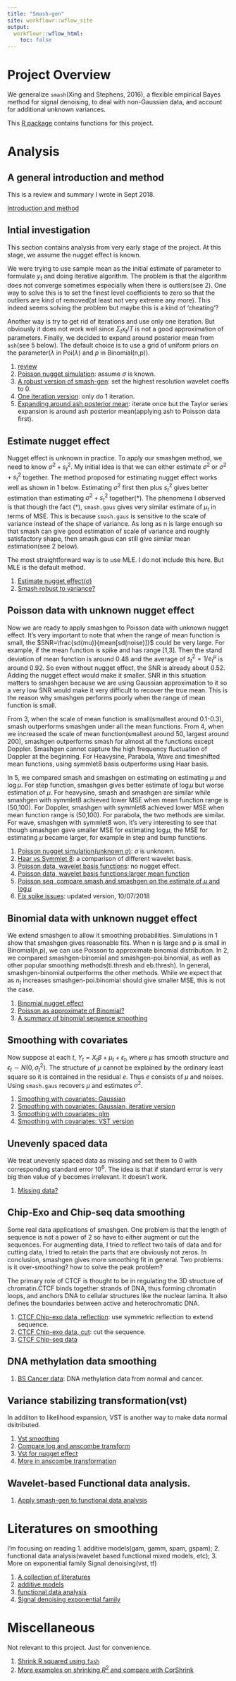 ```yaml
---
title: "Smash-gen"
site: workflowr::wflow_site
output:
  workflowr::wflow_html:
    toc: false
---
```


# Project Overview

We generalize `smash`(Xing and Stephens, 2016), a flexible empirical Bayes method for signal denoising, to deal with non-Gaussian data, and account for additional unknown variances.

This [R package](https://github.com/DongyueXie/smashrgen) contains functions for this project.

# Analysis

## A general introduction and method

This is a review and summary I wrote in Sept 2018.

[Introduction and method](smoothing.html)

## Intial investigation

This section contains analysis from very early stage of the project. At this stage, we assume the nugget effect is known. 

We were trying to use sample mean as the initial estimate of parameter to formulate $y_t$ and doing iterative algorithm. The problem is that the algorithm does not converge sometimes especially when there is outliers(see 2). One way to solve this is to set the finest level coefficients to zero so that the outliers are kind of removed(at least not very extreme any more). This indeed seems solving the problem but maybe this is a kind of 'cheating'? 

Another way is try to get rid of iterations and use only one iteration. But obviously it does not work well since $\Sigma_tx_t/T$ is not a good approximation of parameters. Finally, we decided to expand around posterior mean from `ash`(see 5 below). The default choice is to use a grid of uniform priors on the parameter($\lambda$ in Poi($\lambda$) and $p$ in Binomial(n,p)). 

1. [review](poireview.html)
2. [Poisson nugget simulation](nugget2.html): assume $\sigma$ is known.
3. [A robust version of smash-gen](robustalgo.html): set the highest resolution wavelet coeffs to 0.
4. [One iteration version](iter1.html): only do 1 iteration.
5. [Expanding around ash posterior mean](ashpmean.html): iterate once but the Taylor series expansion is around ash posterior mean(applying ash to Poisson data first).

## Estimate nugget effect

Nugget effect is unknown in practice. To apply our smashgen method, we need to know $\sigma^2+s_t^2$. My initial idea is that we can either estimate $\sigma^2$ or $\sigma^2+s_t^2$ together. The method proposed for estimating nugget effect works well as shown in 1 below. Estimating $\sigma^2$ first then plus $s_t^2$ gives better estimation than estimating $\sigma^2+s_t^2$ together($*$). The phenomena I observed is that though the fact $(*)$, `smash.gaus` gives very similar estimate of $\mu_t$ in terms of MSE. This is because `smash.gaus` is sensitive to the scale of variance instead of the shape of variance. As long as n is large enough so that smash can give good estimation of scale of variance and roughly satisfactory shape, then smash.gaus can still give similar mean estimation(see 2 below).

The most straightforward way is to use MLE. I do not include this here. But MLE is the default method.

1. [Estimate nugget effect($\sigma$)](sigma2.html)
2. [Smash robust to variance?](smashrobust.html)


## Poisson data with unknown nugget effect


Now we are ready to apply smashgen to Poisson data with unknown nugget effect. It's very important to note that when the range of mean function is small, the $SNR=\frac{sd(mu)}{mean[sd(noise)]}$ could be very large. For example, if the mean function is spike and has range [1,3]. Then the stand deviation of mean function is around 0.48 and the average of $s_t^2=1/e^\mu_t$ is around 0.92. So even without nugget effect, the SNR is already about 0.52. Adding the nugget effect would make it smaller. SNR in this situation matters to smashgen because we are using Gaussian approximation to it so a very low SNR would make it very difficult to recover the true mean. This is the reason why smashgen performs poorly when the range of mean function is small.

From 3, when the scale of mean function is small(smallest around 0.1-0.3),  smash outperforms smashgen under all the mean functions. From 4, when we increased the scale of mean function(smallest around 50, largest around 200), smashgen outperforms smash for almost all the functions except Doppler. Smashgen cannot capture the high frequency fluctuation of Doppler at the beginning. For Heavysine, Parabola, Wave and timeshifted mean functions, using symmlet8 basis outperforms using Haar basis.

In 5, we compared smash and smashgen on estimating on estimating $\mu$ and $\log\mu$. For step function, smashgen gives better estimate of $\log\mu$ but worse estimation of $\mu$. For heavysine, smash and smashgen are similar while smashgen with symmlet8 achieved lower MSE when mean function range is (50,100). For Doppler, smashgen with symmlet8 achieved lower MSE when mean function range is (50,100). For parabola, the two methods are similar. For wave, smashgen with symmlet8 won. It's very interesting to see that though smashgen gave smaller MSE for estimating $\log\mu$, the MSE for estimating $\mu$ became larger, for example in step and bump functions. 

1. [Poisson nugget simulation(unknown $\sigma$)](poiunknown.html): $\sigma$ is unknown.
2. [Haar vs Symmlet 8](wavebasis.html): a comparison of different wavelet basis.
3. [Poisson data, wavelet basis functions](poiwave.html): no nugget effect.
4. [Poisson data, wavelet basis functions:larger mean function](poiwave2.html)
5. [Poisson seq, compare smash and smashgen on the estimate of $\mu$ and $\log\mu$](poiwavelog.html)
6. [Fix spike issues](poissonspike.html): updated version, 10/07/2018

## Binomial data with unknown nugget effect

We extend smashgen to allow it smoothing probabilities. Simulations in 1 show that smashgen gives reasonable fits. When n is large and p is small in Binomial(n,p), we can use Poisson to approximate binomial distribution. In 2, we compared smashgen-binomial and smashgen-poi.binomial, as well as other popular smoothing methods(ti.thresh and eb.thresh). In general, smashgen-binomial outperforms the other methods. While we expect that as $n_t$ increases smashgen-poi.binomial should give smaller MSE, this is not the case. 

1. [Binomial nugget effect](binomial.html)
2. [Poisson as approximate of Binomial?](poibinom.html)
3. [A summary of binomial sequence smoothing](binomial2.html)

## Smoothing with covariates

Now suppose at each $t$, $Y_t=X_t\beta+\mu_t+\epsilon_t$, where $\mu$ has smooth structure and $\epsilon_t\sim N(0,\sigma^2_t)$. The structure of $\mu$ cannot be explained by the ordinary least square so it is contained in the residual $e$. Thus $e$ consists of $\mu$ and noises. Using `smash.gaus` recovers $\mu$ and estimates $\sigma^2$. 

1. [Smoothing with covariates: Gaussian](covariate.html)
2. [Smoothing with covariates: Gaussian, iterative version](covariateiter.html)
3. [Smoothing with covariates: glm](glmcovariate.html)
4. [Smoothing with covariates: VST version](covariatevst.html)

## Unevenly spaced data

We treat unevenly spaced data as missing and set them to 0 with corresponding standard error $10^6$. The idea is that if standard error is very big then value of y becomes irrelevant. It doesn't work.

1. [Missing data?](missing.html)

## Chip-Exo and Chip-seq data smoothing

Some real data applications of smashgen. One problem is that the length of sequence is not a power of 2 so have to either augment or cut the sequences. For augmenting data, I tried to reflect two tails of data and for cutting data, I tried to retain the parts that are obviously not zeros. In conclusion, smashgen gives more smoothing fit in general. Two problems: is it over-smoothing? how to solve the peak problem?

The primary role of CTCF is thought to be in regulating the 3D structure of chromatin.CTCF binds together strands of DNA, thus forming chromatin loops, and anchors DNA to cellular structures like the nuclear lamina. It also defines the boundaries between active and heterochromatic DNA.

1. [CTCF Chip-exo data, reflection](chipexo.html): use symmetric reflection to extend sequence.
2. [CTCF Chip-exo data, cut](chipexocut.html): cut the sequence.
3. [CTCF Chip-seq data](chipseqref.html)

## DNA methylation data smoothing

1. [BS Cancer data](bsseq.html): DNA methylation data from normal and cancer.

## Variance stabilizing transformation(vst)

In addiiton to likelihood expansion, VST is another way to make data normal dsitributed.

1. [Vst smoothing](vst.html)
2. [Compare log and anscombe transform](compares.html)
3. [Vst for nugget effect](ansgen.html)
4. [More in anscombe transformation](vstiter.html)

## Wavelet-based Functional data analysis.

1. [Apply smash-gen to functional data analysis](smashgenfda.html)

# Literatures on smoothing

I'm focusing on reading 1. additive models(gam, gamm, spam, gspam); 2. functional data analysis(wavelet based functional mixed models, etc); 3. More on exponential family Signal denoising(vst, tf)

1. [A collection of literatures](literature.html)
2. [additive models](gam.html)
3. [functional data analysis](fda.html)
4. [Signal denoising exponential family](efsd.html)

# Miscellaneous

Not relevant to this project. Just for convenience.

1. [Shrink R squared using `fash`](r2.html)
2. [More examples on shrinking $R^2$ and compare with CorShrink](r2b.html)


